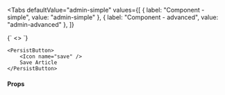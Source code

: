 
<Tabs
  defaultValue="admin-simple"
  values={[
    { label: "Component - simple", value: "admin-simple" },
    { label: "Component - advanced", value: "admin-advanced" },
  ]}
>
  <TabItem value="admin-simple">

<LiveCode>
{`
<>
  <PersistButton />
  <PersistButton />
</>
`}
</LiveCode>

  </TabItem>
  <TabItem value="admin-advanced">

```tsx live
<PersistButton>
	<Icon name="save" />
	Save Article
</PersistButton>
```

  </TabItem>

</Tabs>

#### Props

<PropsTable>
	<SharedProps.children />
</PropsTable>
